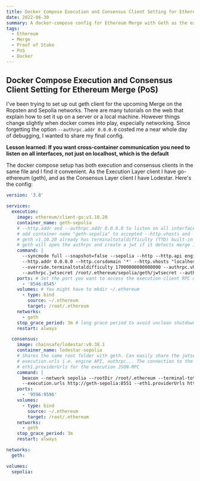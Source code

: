 ```yaml
---
title: Docker Compose Execution and Consensus Client Setting for Ethereum Merge (PoS)
date: 2022-06-30
summary: A docker-compose config for Ethereum Merge with Geth as the execution and Lodestar as the consensus client.
tags:
  - Ethereum
  - Merge
  - Proof of Stake
  - PoS
  - Docker
---
```


## Docker Compose Execution and Consensus Client Setting for Ethereum Merge (PoS)

I've been trying to set up out geth client for the upcoming Merge on the Ropsten and Sepolia networks. There are many tutorials on the web that explain how to set it up on a server or a local machine. However things change slightly when docker comes into play, especially networking. Since forgetting the option `--authrpc.addr 0.0.0.0` costed me a near whole day of debugging, I wanted to share my final config.

**Lesson learned: If you want cross-container communication you need to listen on all interfaces, not just on localhost, which is the default**

The docker compose setup has both execution and consensus clients in the same file and I find it convenient. As the Execution Layer client I have go-ethereum (geth), and as the Consensus Layer client I have Lodestar. Here's the config:

```yml
version: '3.8'

services:
  execution:
    image: ethereum/client-go:v1.10.20
    container_name: geth-sepolia
    # --http.addr and --authrpc.addr 0.0.0.0 to listen on all interfaces and not just localhost. Localhost wouldn't work with containers as they have differt ip's.
    # add container name "geth-sepolia" to accepted --http.vhosts and --authrpc.vhosts
    # geth v1.10.20 already has terminaltotaldifficulty (TTD) built-in but leaving for networks that need explicit stating.
    # geth will open the authrpc and create a jwt if it detects merge i.e. TTD
    command: |
      --syncmode full --snapshot=false --sepolia --http --http.api engine,personal,eth,net,web3
      --http.addr 0.0.0.0 --http.corsdomain '*' --http.vhosts "localhost,geth-sepolia"
      --override.terminaltotaldifficulty 17000000000000000 --authrpc.vhosts "localhost,geth-sepolia"
      --authrpc.jwtsecret /root/.ethereum/sepolia/geth/jwtsecret --authrpc.addr 0.0.0.0
    ports: # Set the port you want to access the execution client RPC on your host. Here 8546
      - '8546:8545'
    volumes: # You might have to mkdir ~/.ethereum
      - type: bind
        source: ~/.ethereum
        target: /root/.ethereum
    networks:
      - geth
    stop_grace_period: 3m # long grace period to avoid unclean shutdown
    restart: always

  consensus:
    image: chainsafe/lodestar:v0.38.1
    container_name: lodestar-sepolia
    # Shares the same root folder with geth. Can easily share the jwtsecret
    # execution.urls i.e. engine API, authrpc... The connection to the execution client
    # eth1.providerUrls for the execution JSON-RPC
    command: |
      beacon --network sepolia --rootDir /root/.ethereum --terminal-total-difficulty-override "17000000000000000"
      --execution.urls http://geth-sepolia:8551 --eth1.providerUrls http://geth-sepolia:8545 --jwt-secret /root/.ethereum/sepolia/geth/jwtsecret
    ports:
      - '9596:9596'
    volumes:
      - type: bind
        source: ~/.ethereum
        target: /root/.ethereum
    networks:
      - geth
    stop_grace_period: 3m
    restart: always

networks:
  geth:

volumes:
  sepolia:
```
